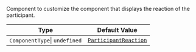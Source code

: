 Component to customize the component that displays the reaction of the participant.

| Type                          | Default Value                                                                                                                                                                |
| ----------------------------- | ---------------------------------------------------------------------------------------------------------------------------------------------------------------------------- |
| `ComponentType`\| `undefined` | [`ParticipantReaction`](https://github.com/GetStream/stream-video-js/blob/main/packages/react-native-sdk/src/components/Participant/ParticipantView/ParticipantReaction.tsx) |
